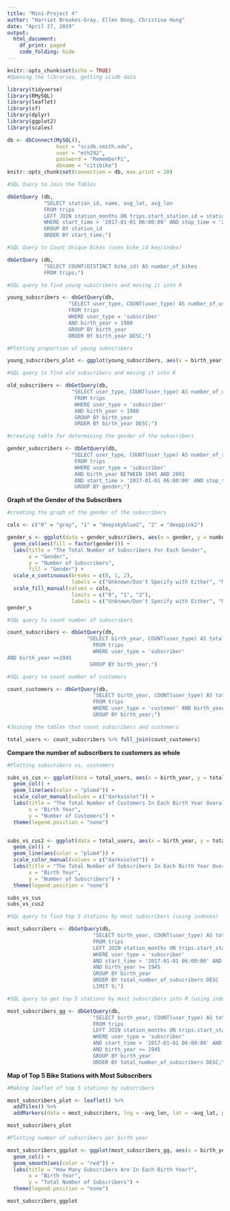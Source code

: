 ```yaml
---
title: "Mini-Project 4"
author: "Harriet Brookes-Gray, Ellen Dong, Christina Hung"
date: "April 27, 2019"
output: 
  html_document:
    df_print: paged
    code_folding: hide
---
```

```r
knitr::opts_chunk$set(echo = TRUE)
#Opening the libraries, getting scidb data

library(tidyverse)
library(RMySQL)
library(leaflet)
library(sf)
library(dplyr)
library(ggplot2)
library(scales)

db <- dbConnect(MySQL(), 
                host = "scidb.smith.edu", 
                user = "mth292", 
                password = "RememberPi", 
                dbname = "citibike")
knitr::opts_chunk$set(connection = db, max.print = 20)
```


```r
#SQL Query to Join the Tables

dbGetQuery (db,
            "SELECT station_id, name, avg_lat, avg_lon
            FROM trips 
            LEFT JOIN station_months ON trips.start_station_id = station_months.station_id
            WHERE start_time > '2017-01-01 06:00:00' AND stop_time < '2017-01-01 10:00:00'
            GROUP BY station_id
            ORDER BY start_time;")
```

```r
#SQL Query to Count Unique Bikes (uses bike_id key/index)

dbGetQuery (db,
            "SELECT COUNT(DISTINCT bike_id) AS number_of_bikes
            FROM trips;")
```

```r
#SQL query to find young subscribers and moving it into R

young_subscribers <- dbGetQuery(db, 
                    "SELECT user_type, COUNT(user_type) AS number_of_users, birth_year
                    FROM trips 
                    WHERE user_type = 'subscriber'
                    AND birth_year > 1980
                    GROUP BY birth_year
                    ORDER BY birth_year DESC;")
```

```r
#Plotting proportion of young subscribers

young_subscribers_plot <- ggplot(young_subscribers, aes(x = birth_year, y = number_of_users))
```

```r
#SQL query to find old subscribers and moving it into R

old_subscribers <- dbGetQuery(db,
                     "SELECT user_type, COUNT(user_type) AS number_of_users, birth_year
                      FROM trips 
                      WHERE user_type = 'subscriber'
                      AND birth_year < 1980
                      GROUP BY birth_year
                      ORDER BY birth_year DESC;")
```


```r
#creating table for determining the gender of the subscribers

gender_subscribers <- dbGetQuery(db,
                     "SELECT user_type, COUNT(user_type) AS number_of_subscribers, gender
                      FROM trips 
                      WHERE user_type = 'subscriber'
                      AND birth_year BETWEEN 1945 AND 2001
                      AND start_time > '2017-01-01 06:00:00' AND stop_time < '2017-01-01 10:00:00'
                      GROUP BY gender;") 
```

**Graph of the Gender of the Subscribers**
```r
#creating the graph of the gender of the subscribers 

cols <- c("0" = "gray", "1" = "deepskyblue2", "2" = "deeppink2")

gender_s <- ggplot(data = gender_subscribers, aes(x = gender, y = number_of_subscribers)) + 
  geom_col(aes(fill = factor(gender))) + 
  labs(title = "The Total Number of Subscribers For Each Gender", 
       x = "Gender", 
       y = "Number of Subscribers", 
       fill = "Gender") +
  scale_x_continuous(breaks = c(0, 1, 2), 
                     labels = c("Unknown/Don't Specify with Either", "Male", "Female")) +
  scale_fill_manual(values = cols, 
                     limits = c("0", "1", "2"), 
                     labels = c("Unknown/Don't Specify with Either", "Male", "Female"))
gender_s
```

```r
#SQL query to count number of subscribers

count_subscribers <- dbGetQuery(db, 
                          "SELECT birth_year, COUNT(user_type) AS total_number_of_subscribers    
                            FROM trips
                            WHERE user_type = 'subscriber'
AND birth_year >=1945
                           GROUP BY birth_year;")
```

```r
#SQL query to count number of customers

count_customers <- dbGetQuery(db,
                            "SELECT birth_year, COUNT(user_type) AS total_number_of_customers
                            FROM trips
                            WHERE user_type = 'customer' AND birth_year >= 1945
                            GROUP BY birth_year;")

```

```r
#Joining the tables that count subscribers and customers

total_users <- count_subscribers %>% full_join(count_customers)
```

**Compare the number of subscribers to customers as whole**

```r

#Plotting subscribers vs. customers

subs_vs_cus <- ggplot(data = total_users, aes(x = birth_year, y = total_number_of_customers)) +
  geom_col() + 
  geom_line(aes(color = "plum4")) + 
  scale_color_manual(values = c("darkviolet")) + 
  labs(title = "The Total Number of Customers In Each Birth Year Overall", 
       x = "Birth Year", 
       y = "Number of Customers") + 
  theme(legend.position = "none") 


subs_vs_cus2 <- ggplot(data = total_users, aes(x = birth_year, y = total_number_of_subscribers)) +
  geom_col() + 
  geom_line(aes(color = "plum4")) + 
  scale_color_manual(values = c("darkviolet")) + 
  labs(title = "The Total Number of Subscribers In Each Birth Year Overall", 
       x = "Birth Year", 
       y = "Number of Subscribers") + 
  theme(legend.position = "none")

subs_vs_cus
subs_vs_cus2
```

```r
#SQL query to find top 5 stations by most subscribers (using indexes)

most_subscribers <- dbGetQuery(db,
                            "SELECT birth_year, COUNT(user_type) AS total_number_of_subscribers, start_station_id, station_months.name, start_time, trips.stop_time, station_id, avg_lat, avg_lon
                            FROM trips
                            LEFT JOIN station_months ON trips.start_station_id = station_months.station_id
                            WHERE user_type = 'subscriber'
                            AND start_time > '2017-01-01 06:00:00' AND stop_time < '2017-01-01 10:00:00'
                            AND birth_year >= 1945
                            GROUP BY birth_year
                            ORDER BY total_number_of_subscribers DESC
                            LIMIT 5;")
```

```r
#SQL query to get top 5 stations by most subscribers into R (using indexes)

most_subscribers_gg <- dbGetQuery(db,
                            "SELECT birth_year, COUNT(user_type) AS total_number_of_subscribers, start_station_id, station_months.name, start_time, trips.stop_time, station_id, avg_lat, avg_lon
                            FROM trips
                            LEFT JOIN station_months ON trips.start_station_id = station_months.station_id
                            WHERE user_type = 'subscriber'
                            AND start_time > '2017-01-01 06:00:00' AND stop_time < '2017-01-01 10:00:00'
                            AND birth_year >= 1945
                            GROUP BY birth_year
                            ORDER BY total_number_of_subscribers DESC;")
```


**Map of Top 5 Bike Stations with Most Subscribers**
```r
#Making leaflet of top 5 stations by subscribers

most_subscribers_plot <- leaflet() %>%
  addTiles() %>%
  addMarkers(data = most_subscribers, lng = ~avg_lon, lat = ~avg_lat, popup = ~name)

most_subscribers_plot
```

```r
#Plotting number of subscribers per birth year

most_subscribers_ggplot <- ggplot(most_subscribers_gg, aes(x = birth_year, y = total_number_of_subscribers)) +
  geom_col() +
  geom_smooth(aes(color = "red")) + 
  labs(title = "How Many Subscribers Are In Each Birth Year?",
       x = "Birth Year",
       y = "Total Number of Subscribers") +
  theme(legend.position = "none")

most_subscribers_ggplot
```
